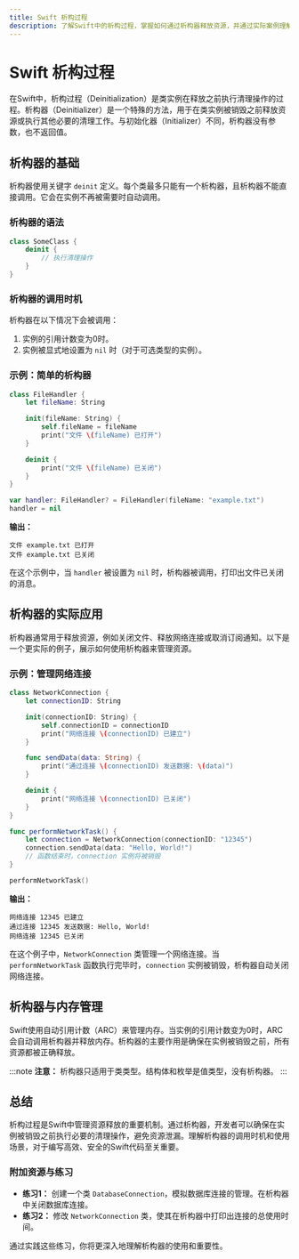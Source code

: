 ```yaml
---
title: Swift 析构过程
description: 了解Swift中的析构过程，掌握如何通过析构器释放资源，并通过实际案例理解其应用场景。
---
```


# Swift 析构过程

在Swift中，析构过程（Deinitialization）是类实例在释放之前执行清理操作的过程。析构器（Deinitializer）是一个特殊的方法，用于在类实例被销毁之前释放资源或执行其他必要的清理工作。与初始化器（Initializer）不同，析构器没有参数，也不返回值。

## 析构器的基础

析构器使用关键字 `deinit` 定义。每个类最多只能有一个析构器，且析构器不能直接调用。它会在实例不再被需要时自动调用。

### 析构器的语法

```swift
class SomeClass {
    deinit {
        // 执行清理操作
    }
}
```

### 析构器的调用时机

析构器在以下情况下会被调用：
1. 实例的引用计数变为0时。
2. 实例被显式地设置为 `nil` 时（对于可选类型的实例）。

### 示例：简单的析构器

```swift
class FileHandler {
    let fileName: String

    init(fileName: String) {
        self.fileName = fileName
        print("文件 \(fileName) 已打开")
    }

    deinit {
        print("文件 \(fileName) 已关闭")
    }
}

var handler: FileHandler? = FileHandler(fileName: "example.txt")
handler = nil
```

**输出：**
```
文件 example.txt 已打开
文件 example.txt 已关闭
```

在这个示例中，当 `handler` 被设置为 `nil` 时，析构器被调用，打印出文件已关闭的消息。

## 析构器的实际应用

析构器通常用于释放资源，例如关闭文件、释放网络连接或取消订阅通知。以下是一个更实际的例子，展示如何使用析构器来管理资源。

### 示例：管理网络连接

```swift
class NetworkConnection {
    let connectionID: String

    init(connectionID: String) {
        self.connectionID = connectionID
        print("网络连接 \(connectionID) 已建立")
    }

    func sendData(data: String) {
        print("通过连接 \(connectionID) 发送数据: \(data)")
    }

    deinit {
        print("网络连接 \(connectionID) 已关闭")
    }
}

func performNetworkTask() {
    let connection = NetworkConnection(connectionID: "12345")
    connection.sendData(data: "Hello, World!")
    // 函数结束时，connection 实例将被销毁
}

performNetworkTask()
```

**输出：**
```
网络连接 12345 已建立
通过连接 12345 发送数据: Hello, World!
网络连接 12345 已关闭
```

在这个例子中，`NetworkConnection` 类管理一个网络连接。当 `performNetworkTask` 函数执行完毕时，`connection` 实例被销毁，析构器自动关闭网络连接。

## 析构器与内存管理

Swift使用自动引用计数（ARC）来管理内存。当实例的引用计数变为0时，ARC会自动调用析构器并释放内存。析构器的主要作用是确保在实例被销毁之前，所有资源都被正确释放。

:::note
**注意：** 析构器只适用于类类型。结构体和枚举是值类型，没有析构器。
:::

## 总结

析构过程是Swift中管理资源释放的重要机制。通过析构器，开发者可以确保在实例被销毁之前执行必要的清理操作，避免资源泄漏。理解析构器的调用时机和使用场景，对于编写高效、安全的Swift代码至关重要。

### 附加资源与练习

- **练习1：** 创建一个类 `DatabaseConnection`，模拟数据库连接的管理。在析构器中关闭数据库连接。
- **练习2：** 修改 `NetworkConnection` 类，使其在析构器中打印出连接的总使用时间。

通过实践这些练习，你将更深入地理解析构器的使用和重要性。